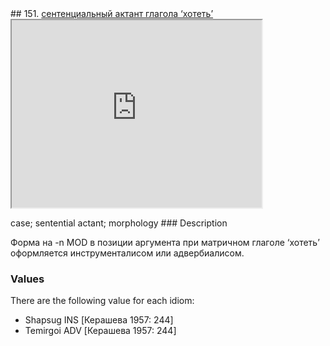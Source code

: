 ## 151. <a href =  'https://agricolamz.github.io/The_Circassian_Isoglosses_Database/151.html'>сентенциальный актант глагола ‘хотеть’</a><div class='box'><iframe src='https://agricolamz.github.io/The_Circassian_Isoglosses_Database/151.html' width = '400px' height = '300px'></iframe></div>case; sentential actant; morphology
### Description

Форма на -n MOD в позиции аргумента при матричном глаголе 'хотеть' оформляется инструменталисом или адвербиалисом.

### Values
There are the following value for each idiom:

* Shapsug  INS [Керашева 1957: 244] 
* Temirgoi  ADV [Керашева 1957: 244] 

